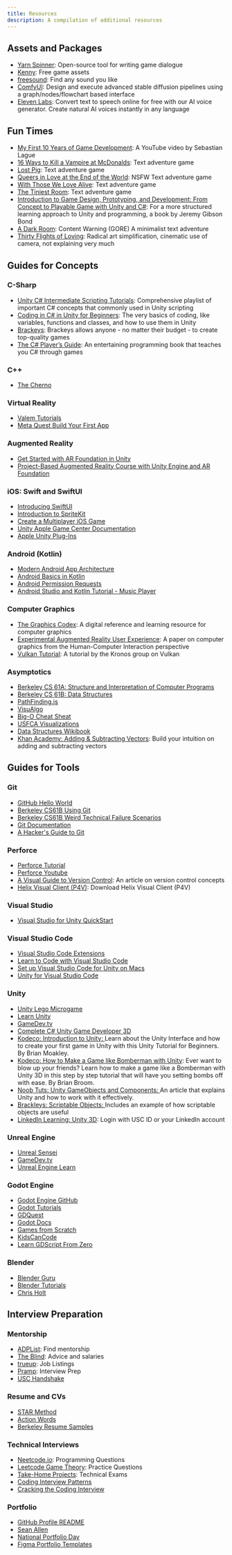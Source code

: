 ```yaml
---
title: Resources
description: A compilation of additional resources
---
```


## Assets and Packages
* [Yarn Spinner](): Open-source tool for writing game dialogue
* [Kenny](https://kenney.nl/): Free game assets
* [freesound](https://freesound.org/): Find any sound you like
* [ComfyUI](https://github.com/comfyanonymous/ComfyUI): Design and execute advanced stable diffusion pipelines using a graph/nodes/flowchart based interface
* [Eleven Labs](https://elevenlabs.io/): Convert text to speech online for free with our AI voice generator. Create natural AI voices instantly in any language


## Fun Times
* [My First 10 Years of Game Development](https://www.youtube.com/watch?v=egukLtEhyP0&ab_channel=SebastianLague): A YouTube video by Sebastian Lague
* [16 Ways to Kill a Vampire at McDonalds](https://ifdb.org/viewgame?id=s8oklhvdqoo5dv4l): Text adventure game
* [Lost Pig](https://ifdb.org/viewgame?id=mohwfk47yjzii14w): Text adventure game
* [Queers in Love at the End of the World](https://w.itch.io/end-of-the-world): NSFW Text adventure game
* [With Those We Love Alive](https://xrafstar.monster/games/twine/wtwla/): Text adventure game
* [The Tiniest Room](https://erik108.itch.io/the-tiniest-room): Text adventure game
* [Introduction to Game Design, Prototyping, and Development: From Concept to Playable Game with Unity and C#](https://www.amazon.com/dp/0136619940?ref_=cm_sw_r_cp_ud_dp_WHTTQHEJ021VFCF74JMZ): For a more structured learning approach to Unity and programming, a book by Jeremy Gibson Bond
* [A Dark Room](https://adarkroom.doublespeakgames.com/): Content Warning (GORE) A minimalist text adventure
* [Thirty Flights of Loving](https://store.steampowered.com/app/214700/Thirty_Flights_of_Loving/): Radical art simplification, cinematic use of camera, not explaining very much

## Guides for Concepts
### C-Sharp
* [Unity C# Intermediate Scripting Tutorials](https://www.youtube.com/playlist?list=PLi-b-_6rqNkwCL7oXRfjT0uVCI77jWMen): Comprehensive playlist of important C# concepts that commonly used in Unity scripting
* [Coding in C# in Unity for Beginners](https://unity.com/how-to/learning-c-sharp-unity-beginners): The very basics of coding, like variables, functions and classes, and how to use them in Unity
* [Brackeys](https://www.youtube.com/channel/UCYbK_tjZ2OrIZFBvU6CCMiA): Brackeys allows anyone - no matter their budget - to create top-quality games
* [The C# Player’s Guide](https://csharpplayersguide.com/): An entertaining programming book that teaches you C# through games

### C++
* [The Cherno](https://www.youtube.com/@TheCherno)

### Virtual Reality
* [Valem Tutorials](https://www.youtube.com/@ValemTutorials)
* [Meta Quest Build Your First App](https://developer.oculus.com/documentation/unity/unity-tutorial/)

### Augmented Reality
* [Get Started with AR Foundation in Unity](https://www.youtube.com/watch?v=FWyTf3USDCQ&t=181s&ab_channel=samyam)
* [Project-Based Augmented Reality Course with Unity Engine and AR Foundation](https://www.youtube.com/watch?v=FJAO6jDYljs&ab_channel=freeCodeCamp.org)

### iOS: Swift and SwiftUI
* [Introducing SwiftUI](https://developer.apple.com/tutorials/swiftui)
* [Introduction to SpriteKit](https://designcode.io/spritekit-intro)
* [Create a Multiplayer iOS Game](https://www.youtube.com/watch?v=Snl3oxPifWo&t=1304s&ab_channel=AnyoneCanCode)
* [Unity Apple Game Center Documentation](https://docs.unity.com/ugs/en-us/manual/authentication/manual/platform-signin-apple-game-center)
* [Apple Unity Plug-Ins](https://github.com/apple/unityplugins)

### Android (Kotlin)
* [Modern Android App Architecture](https://developer.android.com/courses/pathways/android-architecture)
* [Android Basics in Kotlin](https://developer.android.com/courses/android-basics-kotlin/course?gclid=Cj0KCQjw84anBhCtARIsAISI-xcH2m9fyvLeWzDrAhPfUWyclJnfLBguh1Ft1AcS-ceRFz-XU3FFsXcaAsOmEALw_wcB&gclsrc=aw.ds)
* [Android Permission Requests](https://www.youtube.com/watch?v=L3wn4lOczNc&list=PLCWfUPPluOgZNMafpr9T_7dPKJBq9-IC9&index=32&ab_channel=Foxandroid)
* [Android Studio and Kotlin Tutorial - Music Player](https://www.youtube.com/watch?v=DaLPIC4NbYU&list=PLCWfUPPluOgZNMafpr9T_7dPKJBq9-IC9&index=8&ab_channel=doctorcode)

### Computer Graphics
* [The Graphics Codex](https://graphicscodex.com/): A digital reference and learning resource for computer graphics
* [Experimental Augmented Reality User Experience](https://arxiv.org/abs/2202.06726): A paper on computer graphics from the Human-Computer Interaction perspective
* [Vulkan Tutorial](https://vulkan-tutorial.com/): A tutorial by the Kronos group on Vulkan


### Asymptotics
* [Berkeley CS 61A: Structure and Interpretation of Computer Programs](https://cs61a.org/)
* [Berkeley CS 61B: Data Structures](https://fa23.datastructur.es/)
* [PathFinding.js](https://qiao.github.io/PathFinding.js/visual/)
* [VisuAlgo](https://visualgo.net/en)
* [Big-O Cheat Sheat](https://www.bigocheatsheet.com/)
* [USFCA Visualizations](https://www.cs.usfca.edu/~galles/visualization/Algorithms.html)
* [Data Structures Wikibook](https://en.wikibooks.org/wiki/Data_Structures)
* [Khan Academy: Adding & Subtracting Vectors](https://www.khanacademy.org/math/precalculus/x9e81a4f98389efdf:vectors/x9e81a4f98389efdf:vector-add-sub/v/adding-and-subtracting-vectors): Build your intuition on adding and subtracting vectors

## Guides for Tools

### Git
* [GitHub Hello World](https://docs.github.com/en/get-started/quickstart/hello-world)
* [Berkeley CS61B Using Git](https://sp19.datastructur.es/materials/guides/using-git)
* [Berkeley CS61B Weird Technical Failure Scenarios](https://sp19.datastructur.es/materials/guides/git-wtfs)
* [Git Documentation](https://git-scm.com/doc)
* [A Hacker's Guide to Git](https://wildlyinaccurate.com/a-hackers-guide-to-git/)

### Perforce
* [Perforce Tutorial](https://www.perforce.com/manuals/p4guide/Content/P4Guide/chapter.tutorial.html)
* [Perforce Youtube](https://www.youtube.com/@PerforceSoftware)
* [A Visual Guide to Version Control](https://betterexplained.com/articles/a-visual-guide-to-version-control/): An article on version control concepts
* [Helix Visual Client (P4V)](https://www.perforce.com/downloads/helix-visual-client-p4v): Download Helix Visual Client (P4V)

### Visual Studio
* [Visual Studio for Unity QuickStart](https://learn.microsoft.com/en-us/visualstudio/gamedev/unity/get-started/getting-started-with-visual-studio-tools-for-unity?pivots=macos)

### Visual Studio Code
* [Visual Studio Code Extensions](https://marketplace.visualstudio.com/vscode)
* [Learn to Code with Visual Studio Code](https://code.visualstudio.com/learn)
* [Set up Visual Studio Code for Unity on Macs](https://www.youtube.com/watch?v=ihVAKiJdd40&t=145s&ab_channel=samyam)
* [Unity for Visual Studio Code](https://marketplace.visualstudio.com/items?itemName=visualstudiotoolsforunity.vstuc)

### Unity
* [Unity Lego Microgame](https://learn.unity.com/project/lego-template)
* [Learn Unity](https://learn.unity.com/)
* [GameDev.tv](https://www.gamedev.tv/)
* [Complete C# Unity Game Developer 3D](https://www.udemy.com/course/unitycourse2/learn/lecture/24896586?start=15#overview)
* [Kodeco: Introduction to Unity: ](https://www.kodeco.com/7514-introduction-to-unity-getting-started-part-1-2) Learn about the Unity Interface and how to create your first game in Unity with this Unity Tutorial for Beginners. By Brian Moakley.
* [Kodeco: How to Make a Game like Bomberman with Unity](https://www.kodeco.com/244-how-to-make-a-game-like-bomberman-with-unity): Ever want to blow up your friends? Learn how to make a game like a Bomberman with Unity 3D in this step by step tutorial that will have you setting bombs off with ease. By Brian Broom.
* [Noob Tuts: Unity GameObjects and Components: ](https://noobtuts.com/unity/gameobjects-and-components) An article that explains Unity and how to work with it effectively.
* [Brackleys: Scriptable Objects: ](https://www.youtube.com/watch?v=aPXvoWVabPY&list=PLkrp1Ff_OrPmgGmDEMMhN35WnFdlPnNjh&index=11&ab_channel=Brackeys) Includes an example of how scriptable objects are useful
* [LinkedIn Learning: Unity 3D](https://www.linkedin.com/learning/topics/unity-3d?trk=lynda_redirect_learning): Login with USC ID or your LinkedIn account

### Unreal Engine
* [Unreal Sensei](https://www.youtube.com/watch?v=k-zMkzmduqI&ab_channel=UnrealSensei)
* [GameDev.tv](https://www.gamedev.tv/)
* [Unreal Engine Learn](https://www.unrealengine.com/en-US/learn)

### Godot Engine
* [Godot Engine GitHub](https://github.com/godotengine/godot)
* [Godot Tutorials](https://godottutorials.com/)
* [GDQuest](https://www.gdquest.com/)
* [Godot Docs](https://docs.godotengine.org/en/stable/getting_started/step_by_step/index.html)
* [Games from Scratch](https://www.youtube.com/@gamefromscratch)
* [KidsCanCode](https://www.youtube.com/@Kidscancode)
* [Learn GDScript From Zero](https://gdquest.github.io/learn-gdscript/)

### Blender
* [Blender Guru](https://www.youtube.com/@blenderguru)
* [Blender Tutorials](https://www.blender.org/support/tutorials/)
* [Chris Holt](https://www.youtube.com/@CurtisHolt)

## Interview Preparation
### Mentorship
* [ADPList](https://adplist.org/): Find mentorship
* [The Blind](https://www.teamblind.com/): Advice and salaries
* [trueup](https://www.trueup.io/): Job Listings
* [Pramp](https://www.pramp.com/#/): Interview Prep
* [USC Handshake](https://usc.joinhandshake.com/login)

### Resume and CVs
* [STAR Method](https://resumegenius.com/blog/resume-help/star-method-resume)
* [Action Words](https://www.indeed.com/career-advice/resumes-cover-letters/action-verbs-to-make-your-resume-stand-out)
* [Berkeley Resume Samples](https://issuu.com/calcareercenter/stacks/6636444feffd4b869adeb823002e747e)

### Technical Interviews
* [Neetcode.io](https://neetcode.io): Programming Questions
* [Leetcode Game Theory](https://leetcode.com/tag/game-theory/): Practice Questions
* [Take-Home Projects](https://coderpad.io/): Technical Exams
* [Coding Interview Patterns](https://www.educative.io/courses/grokking-coding-interview-patterns-java)
* [Cracking the Coding Interview](https://www.crackingthecodinginterview.com/)

### Portfolio
* [GitHub Profile README](https://github.com/abhisheknaiidu/awesome-github-profile-readme)
* [Sean Allen](https://www.youtube.com/watch?v=OpS1sBvt5_k&ab_channel=SeanAllen)
* [National Portfolio Day](https://nationalportfolioday.org/)
* [Figma Portfolio Templates](https://www.figma.com/community/tag/portfolio%20design/files)
